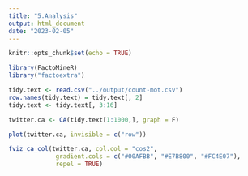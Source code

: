```yaml
---
title: "5.Analysis"
output: html_document
date: "2023-02-05"
---
```


```r
knitr::opts_chunk$set(echo = TRUE)

library(FactoMineR)
library("factoextra")
```

```r
tidy.text <- read.csv("../output/count-mot.csv")
row.names(tidy.text) = tidy.text[, 2]
tidy.text <- tidy.text[, 3:16]
```


```r
twitter.ca <- CA(tidy.text[1:1000,], graph = F)
```


```r
plot(twitter.ca, invisible = c("row"))
```



```r
fviz_ca_col(twitter.ca, col.col = "cos2", 
             gradient.cols = c("#00AFBB", "#E7B800", "#FC4E07"),
             repel = TRUE)
```


